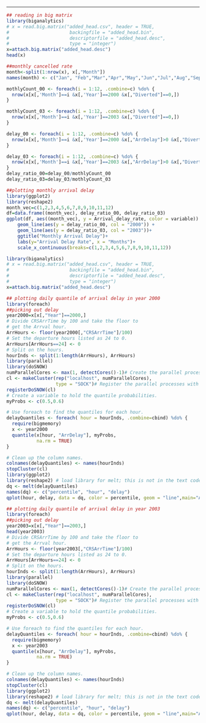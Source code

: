 ---
```r
## reading in big matrix
library(biganalytics)
# x = read.big.matrix("added_head.csv", header = TRUE, 
#                      backingfile = "added_head.bin",
#                      descriptorfile = "added_head.desc",
#                      type = "integer")
x=attach.big.matrix("added_head.desc")
head(x)
```

```r
##monthly cancelled rate
month<-split(1:nrow(x), x[,"Month"])
names(month) <- c("Jan", "Feb","Mar","Apr","May","Jun","Jul","Aug","Sep","Oct","Nov","Dec")

mothlyCount_00 <- foreach(i = 1:12, .combine=c) %do% {
  nrow(x[x[,'Month']==i &x[,'Year']==2000 &x[,"Diverted"]==0,])
}

mothlyCount_03 <- foreach(i = 1:12, .combine=c) %do% {
  nrow(x[x[,'Month']==i &x[,'Year']==2003 &x[,"Diverted"]==0,])
}

delay_00 <- foreach(i = 1:12, .combine=c) %do% {
  nrow(x[x[,'Month']==i &x[,'Year']==2000 &x[,"ArrDelay"]>0 &x[,"Diverted"]==0,])
}

delay_03 <- foreach(i = 1:12, .combine=c) %do% {
  nrow(x[x[,'Month']==i &x[,'Year']==2003 &x[,"ArrDelay"]>0 &x[,"Diverted"]==0,])
}
delay_ratio_00=delay_00/mothlyCount_00
delay_ratio_03=delay_03/mothlyCount_03
```


```r
##plotting monthly arrival delay
library(ggplot2)
library(reshape2)
month_vec=c(1,2,3,4,5,6,7,8,9,10,11,12)
df=data.frame((month_vec), delay_ratio_00, delay_ratio_03)
ggplot(df, aes((month_vec), y = Arrival_delay_rate, color = variable)) + 
    geom_line(aes(y = delay_ratio_00, col = "2000")) + 
    geom_line(aes(y = delay_ratio_03, col = "2003"))+
    ggtitle("Monthly Arrival Delay")+
    labs(y="Arrival Delay Rate", x = "Months")+
    scale_x_continuous(breaks=c(1,2,3,4,5,6,7,8,9,10,11,12))
```





```r
library(biganalytics)
# x = read.big.matrix("added_head.csv", header = TRUE, 
#                      backingfile = "added_head.bin",
#                      descriptorfile = "added_head.desc",
#                      type = "integer")
x=attach.big.matrix("added_head.desc")


```

```r
## plotting daily quantile of arrival delay in year 2000
library(foreach)
##picking out delay
year2000=x[x[,"Year"]==2000,]
# Divide CRSArrTime by 100 and take the floor to 
# get the Arrval hour.
ArrHours <- floor(year2000[,"CRSArrTime"]/100)
# Set the departure hours listed as 24 to 0.
ArrHours[ArrHours==24] <- 0
# Split on the hours.
hourInds <- split(1:length(ArrHours), ArrHours)
library(parallel)
library(doSNOW)
numParallelCores <- max(1, detectCores()-1)# Create the parallel processes.
cl <- makeCluster(rep("localhost", numParallelCores), 
                  type = "SOCK")# Register the parallel processes with foreach.
registerDoSNOW(cl)
# Create a variable to hold the quantile probabilities.
myProbs <- c(0.5,0.6)

# Use foreach to find the quantiles for each hour.
delayQuantiles <- foreach( hour = hourInds, .combine=cbind) %do% {
  require(bigmemory)
  x <- year2000
  quantile(x[hour, "ArrDelay"], myProbs, 
           na.rm = TRUE)
}

# Clean up the column names.
colnames(delayQuantiles) <- names(hourInds)
stopCluster(cl)
library(ggplot2)
library(reshape2) # load library for melt; this is not in the text code
dq <- melt(delayQuantiles)
names(dq) <- c("percentile", "hour", "delay")
qplot(hour, delay, data = dq, color = percentile, geom = "line",main="Arrival delay quantile by hours of day in 2000")
```




```r
## plotting daily quantile of arrival delay in year 2003
library(foreach)
##picking out delay
year2003=x[x[,"Year"]==2003,]
head(year2003)
# Divide CRSArrTime by 100 and take the floor to 
# get the Arrval hour.
ArrHours <- floor(year2003[,"CRSArrTime"]/100)
# Set the departure hours listed as 24 to 0.
ArrHours[ArrHours==24] <- 0
# Split on the hours.
hourInds <- split(1:length(ArrHours), ArrHours)
library(parallel)
library(doSNOW)
numParallelCores <- max(1, detectCores()-1)# Create the parallel processes.
cl <- makeCluster(rep("localhost", numParallelCores), 
                  type = "SOCK")# Register the parallel processes with foreach.
registerDoSNOW(cl)
# Create a variable to hold the quantile probabilities.
myProbs <- c(0.5,0.6)

# Use foreach to find the quantiles for each hour.
delayQuantiles <- foreach( hour = hourInds, .combine=cbind) %do% {
  require(bigmemory)
  x <- year2003
  quantile(x[hour, "ArrDelay"], myProbs, 
           na.rm = TRUE)
}

# Clean up the column names.
colnames(delayQuantiles) <- names(hourInds)
stopCluster(cl)
library(ggplot2)
library(reshape2) # load library for melt; this is not in the text code
dq <- melt(delayQuantiles)
names(dq) <- c("percentile", "hour", "delay")
qplot(hour, delay, data = dq, color = percentile, geom = "line",main="Arrival delay quantile by hours of day in 2003")
```